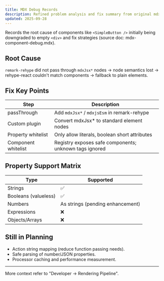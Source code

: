 ```yaml
---
title: MDX Debug Records
description: Refined problem analysis and fix summary from original mdx-component-debug.mdx.
updated: 2025-09-28
---
```


Records the root cause of components like `<SimpleButton />` initially being downgraded to empty `<div>` and fix strategies (source doc: mdx-component-debug.mdx).

## Root Cause

`remark-rehype` did not pass through `mdxJsx*` nodes → node semantics lost → rehype-react couldn't match components → fallback to plain elements.

## Fix Key Points

| Step | Description |
| ---- | ---- |
| passThrough | Add `mdxJsx*` / `mdxjsEsm` in remark-rehype |
| Custom plugin | Convert mdxJsx* to standard element nodes |
| Property whitelist | Only allow literals, boolean short attributes |
| Component whitelist | Registry exposes safe components; unknown tags ignored |

## Property Support Matrix

| Type | Supported |
| ---- | ---- |
| Strings | ✅ |
| Booleans (valueless) | ✅ |
| Numbers | As strings (pending enhancement) |
| Expressions | ❌ |
| Objects/Arrays | ❌ |

## Still in Planning

- Action string mapping (reduce function passing needs).
- Safe parsing of number/JSON properties.
- Processor caching and performance measurement.

---
More context refer to "Developer → Rendering Pipeline".
